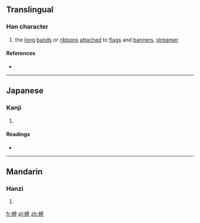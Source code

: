 ==Translingual==

===Han character===
{{Han char|rn=50|rad=巾|as=11|sn=14|four=4322<sub>2</sub>|canj=中月戈戈竹 (LBIIH)|ids=⿰[[巾]][[參]]}}

# the [[long]] [[band]]s or [[ribbon]]s [[attach]]ed to [[flag]]s and [[banner]]s, [[streamer]]

====References====
* {{Han ref|kx=0335.250|dkj=09047|dj=0642.290|hdz=10753.070|uh=5E53|ud=24147|bh=E1B4|bd=57780}}

----

==Japanese==

===Kanji===
{{ja-kanji|grade=|rs=巾11}}

# {{defn|lang=ja|sort=巾11}}

====Readings====
* {{ja-readings|on=[[しん]] (shin), [[せん]] (sen), [[さん]] (san), [[せう]] (seu)|kun=}}

----

==Mandarin==

===Hanzi===
{{cmn-hanzi|pin=[[shān]] ([[shan1]])|wg=shan<sup>1</sup>}}

# {{defn|lang=cmn|sort=巾11}}

[[fr:幓]]
[[pl:幓]]
[[zh:幓]]